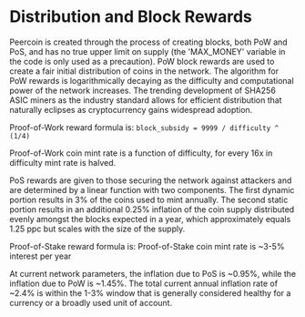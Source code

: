 <!-- KEYWORDS: comparison, consensus, distribution, proof-of-stake, proof-of-work, limit, size, reward  -->
# Distribution and Block Rewards

Peercoin is created through the process of creating blocks, both PoW and PoS, and has no true upper limit on supply (the 'MAX_MONEY' variable in the code is only used as a precaution). PoW block rewards are used to create a fair initial distribution of coins in the network. The algorithm for PoW rewards is logarithmically decaying as the difficulty and computational power of the network increases. The trending development of SHA256 ASIC miners as the industry standard allows for efficient distribution that naturally eclipses as cryptocurrency gains widespread adoption.

Proof-of-Work reward formula is: `block_subsidy = 9999 / difficulty ^ (1/4)`

Proof-of-Work coin mint rate is a function of difficulty, for every 16x in difficulty mint rate is halved.

PoS rewards are given to those securing the network against attackers and are determined by a linear function with two components. The first dynamic portion results in 3% of the coins used to mint annually. The second static portion results in an additional 0.25% inflation of the coin supply distributed evenly amongst the blocks expected in a year, which approximately equals 1.25 ppc but scales with the size of the supply.

Proof-of-Stake reward formula is:
Proof-of-Stake coin mint rate is ~3-5% interest per year

At current network parameters, the inflation due to PoS is ~0.95%, while the inflation due to PoW is ~1.45%.  The total current annual inflation rate of ~2.4% is within the 1-3% window that is generally considered healthy for a currency or a broadly used unit of account.